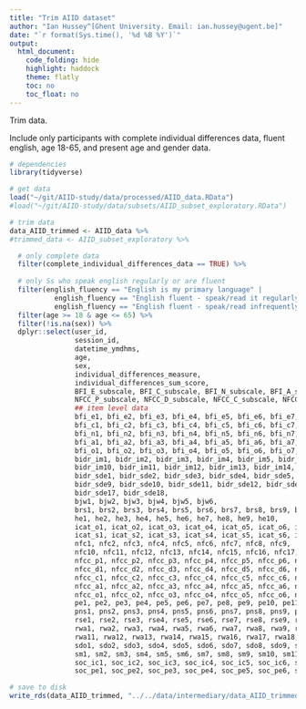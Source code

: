 ```yaml
---
title: "Trim AIID dataset"
author: "Ian Hussey^[Ghent University. Email: ian.hussey@ugent.be]"
date: "`r format(Sys.time(), '%d %B %Y')`"
output:
  html_document:
    code_folding: hide
    highlight: haddock
    theme: flatly
    toc: no
    toc_float: no
---
```


Trim data.

Include only participants with complete individual differences data, fluent english, age 18-65, and present age and gender data.

```r

# dependencies
library(tidyverse)

# get data
load("~/git/AIID-study/data/processed/AIID_data.RData")
#load("~/git/AIID-study/data/subsets/AIID_subset_exploratory.RData")

# trim data 
data_AIID_trimmed <- AIID_data %>%
#trimmed_data <- AIID_subset_exploratory %>%

  # only complete data
  filter(complete_individual_differences_data == TRUE) %>%
  
  # only Ss who speak english regularly or are fluent
  filter(english_fluency == "English is my primary language" | 
           english_fluency == "English fluent - speak/read it regularly" |
           english_fluency == "English fluent - speak/read infrequently") %>%
  filter(age >= 18 & age <= 65) %>%
  filter(!is.na(sex)) %>%
  dplyr::select(user_id,
                session_id, 
                datetime_ymdhms,
                age, 
                sex, 
                individual_differences_measure, 
                individual_differences_sum_score, 
                BFI_E_subscale, BFI_C_subscale, BFI_N_subscale, BFI_A_subscale, BFI_O_subscale, 
                NFCC_P_subscale, NFCC_D_subscale, NFCC_C_subscale, NFCC_O_subscale, NFCC_A_subscale, 
                ## item level data
                bfi_e1, bfi_e2, bfi_e3, bfi_e4, bfi_e5, bfi_e6, bfi_e7, bfi_e8, 
                bfi_c1, bfi_c2, bfi_c3, bfi_c4, bfi_c5, bfi_c6, bfi_c7, bfi_c8, bfi_c9, 
                bfi_n1, bfi_n2, bfi_n3, bfi_n4, bfi_n5, bfi_n6, bfi_n7, bfi_n8, 
                bfi_a1, bfi_a2, bfi_a3, bfi_a4, bfi_a5, bfi_a6, bfi_a7, bfi_a8, bfi_a9, 
                bfi_o1, bfi_o2, bfi_o3, bfi_o4, bfi_o5, bfi_o6, bfi_o7, bfi_o8, bfi_o9, bfi_o10, 
                bidr_im1, bidr_im2, bidr_im3, bidr_im4, bidr_im5, bidr_im6, bidr_im7, bidr_im8, bidr_im9, 
                bidr_im10, bidr_im11, bidr_im12, bidr_im13, bidr_im14, bidr_im15, bidr_im16, bidr_im17, bidr_im18, 
                bidr_sde1, bidr_sde2, bidr_sde3, bidr_sde4, bidr_sde5, bidr_sde6, bidr_sde7, bidr_sde8, 
                bidr_sde9, bidr_sde10, bidr_sde11, bidr_sde12, bidr_sde13, bidr_sde14, bidr_sde15, bidr_sde16, 
                bidr_sde17, bidr_sde18, 
                bjw1, bjw2, bjw3, bjw4, bjw5, bjw6, 
                brs1, brs2, brs3, brs4, brs5, brs6, brs7, brs8, brs9, brs10, brs11, brs12, brs13, brs14, brs15, brs16, 
                he1, he2, he3, he4, he5, he6, he7, he8, he9, he10, 
                icat_o1, icat_o2, icat_o3, icat_o4, icat_o5, icat_o6, icat_o7, icat_o8, icat_o9, 
                icat_s1, icat_s2, icat_s3, icat_s4, icat_s5, icat_s6, icat_s7, icat_s8, icat_s9, 
                nfc1, nfc2, nfc3, nfc4, nfc5, nfc6, nfc7, nfc8, nfc9, 
                nfc10, nfc11, nfc12, nfc13, nfc14, nfc15, nfc16, nfc17, nfc18, 
                nfcc_p1, nfcc_p2, nfcc_p3, nfcc_p4, nfcc_p5, nfcc_p6, nfcc_p7, nfcc_p8, 
                nfcc_d1, nfcc_d2, nfcc_d3, nfcc_d4, nfcc_d5, nfcc_d6, nfcc_d7, 
                nfcc_c1, nfcc_c2, nfcc_c3, nfcc_c4, nfcc_c5, nfcc_c6, nfcc_c7, nfcc_c8, 
                nfcc_a1, nfcc_a2, nfcc_a3, nfcc_a4, nfcc_a5, nfcc_a6, nfcc_a7, nfcc_a8, nfcc_a9, 
                nfcc_o1, nfcc_o2, nfcc_o3, nfcc_o4, nfcc_o5, nfcc_o6, nfcc_o7, nfcc_o8, nfcc_o9, nfcc_o10, 
                pe1, pe2, pe3, pe4, pe5, pe6, pe7, pe8, pe9, pe10, pe11, 
                pns1, pns2, pns3, pns4, pns5, pns6, pns7, pns8, pns9, pns10, pns11, pns12, 
                rse1, rse2, rse3, rse4, rse5, rse6, rse7, rse8, rse9, rse10, 
                rwa1, rwa2, rwa3, rwa4, rwa5, rwa6, rwa7, rwa8, rwa9, rwa10, 
                rwa11, rwa12, rwa13, rwa14, rwa15, rwa16, rwa17, rwa18, rwa19, rwa20, 
                sdo1, sdo2, sdo3, sdo4, sdo5, sdo6, sdo7, sdo8, sdo9, sdo10, sdo11, sdo12, 
                sm1, sm2, sm3, sm4, sm5, sm6, sm7, sm8, sm9, sm10, sm11, sm12, sm13, sm14, sm15, sm16, sm17, sm18, 
                soc_ic1, soc_ic2, soc_ic3, soc_ic4, soc_ic5, soc_ic6, soc_ic7, soc_ic8, soc_ic9, soc_ic10, 
                soc_pe1, soc_pe2, soc_pe3, soc_pe4, soc_pe5, soc_pe6, soc_pe7, soc_pe8, soc_pe9, soc_pe10)

# save to disk
write_rds(data_AIID_trimmed, "../../data/intermediary/data_AIID_trimmed.rds", compress = "gz")

```



